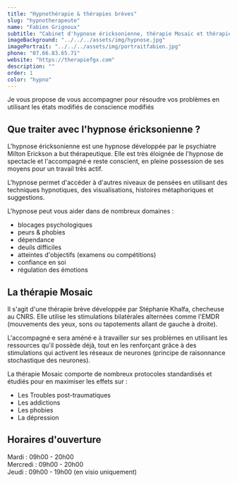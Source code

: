 ```yaml
---
title: "Hypnothérapie & thérapies brèves"
slug: "hypnotherapeute"
name: "Fabien Grignoux"
subtitle: "Cabinet d'hypnose éricksonienne, thérapie Mosaic et thérapies brèves"
imageBackground: "../../../assets/img/hypnose.jpg"
imagePortrait: "../../../assets/img/portraitfabien.jpg"
phone: "07.66.83.65.71"
website: "https://therapiefgx.com"
description: ""
order: 1
color: "hypno"
---
```


Je vous propose de vous accompagner pour résoudre vos problèmes en utilisant les états modifiés de conscience modifiés

## Que traiter avec l'hypnose éricksonienne ?

L'hypnose éricksonienne est une hypnose développée par le psychiatre Milton Erickson a but thérapeutique. Elle est très éloignée de l'hypnose de spectacle et l'accompagné·e reste conscient, en pleine possession de ses moyens pour un travail très actif.

L'hypnose permet d'accéder à d'autres niveaux de pensées en utilisant des techniques hypnotiques, des visualisations, histoires métaphoriques et suggestions.

L'hypnose peut vous aider dans de nombreux domaines :

- blocages psychologiques
- peurs & phobies
- dépendance
- deuils difficiles
- atteintes d'objectifs (examens ou compétitions)
- confiance en soi
- régulation des émotions

## La thérapie Mosaic

Il s'agit d'une thérapie brève développée par Stéphanie Khalfa, checheuse au CNRS. Elle utilise les stimulations bilatérales alternées comme l'EMDR (mouvements des yeux, sons ou tapotements allant de gauche à droite).

L'accompagné·e sera améné·e à travailler sur ses problèmes en utilisant les ressources qu'il possède déjà, tout en les renforçant grâce à des stimulations qui activent les réseaux de neurones (principe de raisonnance stochastique des neurones).

La thérapie Mosaic comporte de nombreux protocoles standardisés et étudiés pour en maximiser les effets sur :

- Les Troubles post-traumatiques
- Les addictions
- Les phobies
- La dépression

## Horaires d'ouverture

Mardi : 09h00 - 20h00  
Mercredi : 09h00 - 20h00  
Jeudi : 09h00 - 19h00 (en visio uniquement)
